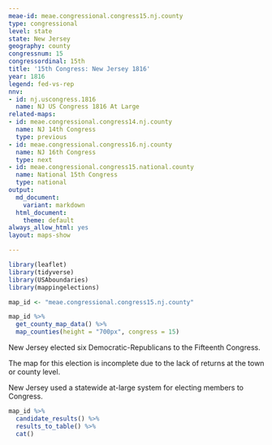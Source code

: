 ```yaml
---
meae-id: meae.congressional.congress15.nj.county
type: congressional
level: state
state: New Jersey
geography: county
congressnum: 15
congressordinal: 15th
title: '15th Congress: New Jersey 1816'
year: 1816
legend: fed-vs-rep
nnv:
- id: nj.uscongress.1816
  name: NJ US Congress 1816 At Large
related-maps:
- id: meae.congressional.congress14.nj.county
  name: NJ 14th Congress
  type: previous
- id: meae.congressional.congress16.nj.county
  name: NJ 16th Congress
  type: next
- id: meae.congressional.congress15.national.county
  name: National 15th Congress
  type: national
output:
  md_document:
    variant: markdown
  html_document:
    theme: default
always_allow_html: yes
layout: maps-show

---
```


```r
library(leaflet)
library(tidyverse)
library(USAboundaries)
library(mappingelections)

map_id <- "meae.congressional.congress15.nj.county"
```

<div class="map">

```r
map_id %>%
  get_county_map_data() %>%
  map_counties(height = "700px", congress = 15)
```

</div>

New Jersey elected six Democratic-Republicans to the Fifteenth Congress.

The map for this election is incomplete due to the lack of returns at the town or county level.

New Jersey used a statewide at-large system for electing members to Congress. 

<div class="results-table">

```r
map_id %>%
  candidate_results() %>%
  results_to_table() %>%
  cat()
```

</div>
